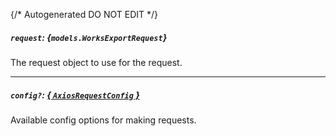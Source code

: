 {/* Autogenerated DO NOT EDIT  */}

##### `request`: *{`models.WorksExportRequest`}*
The request object to use for the request.
<Collapsible openLabel={Labels.showProperties} closeLabel={Labels.hideProperties}>
    <WorksExportRequest/>
</Collapsible>

---
##### `config?`: [*{ `AxiosRequestConfig` }*](https://axios-http.com/docs/req_config)
Available config options for making requests.


